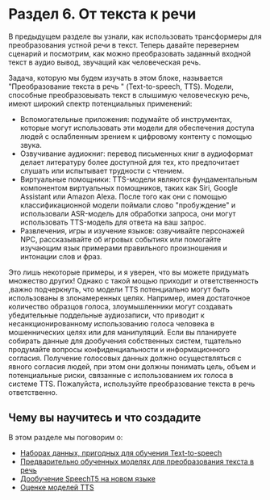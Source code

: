 # Раздел 6. От текста к речи 

В предыдущем разделе вы узнали, как использовать трансформеры для преобразования устной речи в текст. Теперь давайте перевернем сценарий
и посмотрим, как можно преобразовать заданный входной текст в аудио вывод, звучащий как человеческая речь.

Задача, которую мы будем изучать в этом блоке, называется "Преобразование текста в речь " (Text-to-speech, TTS). Модели, способные преобразовывать текст в слышимую
человеческую речь, имеют широкий спектр потенциальных применений: 

* Вспомогательные приложения: подумайте об инструментах, которые могут использовать эти модели для обеспечения доступа людей с ослабленным зрением к цифровому контенту с помощью звука.
* Озвучивание аудиокниг: перевод письменных книг в аудиоформат делает литературу более доступной для тех, кто предпочитает слушать или испытывает трудности с чтением.
* Виртуальные помощники: TTS-модели являются фундаментальным компонентом виртуальных помощников, таких как Siri, Google Assistant или Amazon Alexa. После того как они с помощью классификационной модели поймали слово "пробуждение" и использовали ASR-модель для обработки запроса, они могут использовать TTS-модель для ответа на ваш запрос.
* Развлечения, игры и изучение языков: озвучивайте персонажей NPC, рассказывайте об игровых событиях или помогайте изучающим язык примерами правильного произношения и интонации слов и фраз.

Это лишь некоторые примеры, и я уверен, что вы можете придумать множество других! Однако с такой мощью приходит и ответственность
,важно подчеркнуть, что модели TTS потенциально могут быть использованы в злонамеренных целях. 
Например, имея достаточное количество образцов голоса, злоумышленники могут создавать убедительные поддельные аудиозаписи, что приводит к
несанкционированному использованию голоса человека в мошеннических целях или для манипуляций. Если вы планируете собирать данные для дообучения
собственных систем, тщательно продумайте вопросы конфиденциальности и информационного согласия. Получение голосовых данных должно осуществляться с явного согласия
людей, при этом они должны понимать цель, объем и потенциальные риски, связанные с использованием их голоса
в системе TTS. Пожалуйста, используйте преобразование текста в речь ответственно. 

## Чему вы научитесь и что создадите

В этом разделе мы поговорим о:

* [Наборах данных, пригодных для обучения Text-to-speech](tts_datasets)
* [Предварительно обученных моделях для преобразования текста в речь](pre-trained_models)
* [Дообучение SpeechT5 на новом языке](fine-tuning)
* [Оценке моделей TTS](evaluation)
